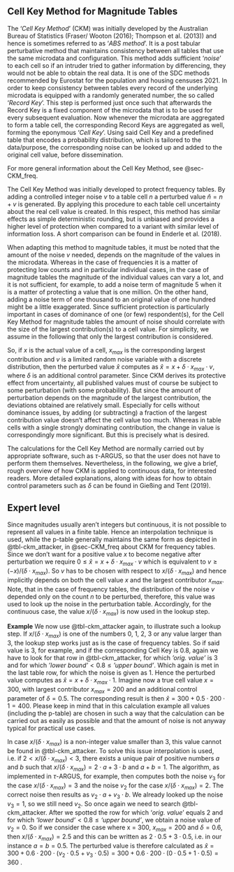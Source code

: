 
## Cell Key Method for Magnitude Tables {#sec-CKM_mag}

The '*Cell Key Method*' (CKM) was initially developed by the Australian Bureau of Statistics (Fraser/ Wooton (2016); Thompson et al. (2013)) and hence is sometimes referred to as '*ABS method*'. It is a post tabular perturbative method that maintains consistency between all tables that use the same microdata and configuration. This method adds sufficient '*noise*' to each cell so if an intruder tried to gather information by differencing, they would not be able to obtain the real data. It is one of the SDC methods recommended by Eurostat for the population and housing censuses 2021.
In order to keep consistency between tables every record of the underlying microdata is equipped with a randomly generated number, the so called '*Record Key*'. This step is performed just once such that afterwards the Record Key is a fixed component of the microdata that is to be used for every subsequent evaluation. Now whenever the microdata are aggregated to form a table cell, the corresponding Record Keys are aggregated as well, forming the eponymous '*Cell Key*'.
Using said Cell Key and a predefined table that encodes a probability distribution, which is tailored to the data/purpose, the corresponding noise can be looked up and added to the original cell value, before dissemination. 

For more general information about the Cell Key Method, see @sec-CKM_freq.

The Cell Key Method was initially developed to protect frequency tables. By adding a controlled integer noise $v$ to a table cell $n$ a perturbed value $\hat{n}=n+v$ is generated. By applying this procedure to each table cell uncertainty about the real cell value is created. In this respect, this method has similar effects as simple deterministic rounding, but is unbiased and provides a higher level of protection when compared to a variant with similar level of information loss. A short comparison can be found in Enderle et al. (2018).

When adapting this method to magnitude tables, it must be noted that the amount of the noise $v$  needed, depends on the magnitude of the values in the microdata. Whereas in the case of frequencies it is a matter of protecting low counts and in particular individual cases, in the case of magnitude tables the magnitude of the individual values can vary a lot, and it is not sufficient, for example, to add a noise term of magnitude 5 when it is a matter of protecting a value that is one million. On the other hand, adding a noise term of one thousand to an original value of one hundred might be a little exaggerated. Since sufficient protection is particularly important in cases of dominance of one (or few) respondent(s), for the Cell Key Method for magnitude tables the amount of noise should correlate with the size of the largest contribution(s) to a cell value. For simplicity, we assume in the following that only the largest contribution is considered.

So, if $x$ is the actual value of a cell, $x_{max}$ is the corresponding largest contribution and $v$ is a limited random noise variable with a discrete distribution, then the perturbed value $\hat{x}$ computes as $\hat{x}=x+\delta\cdot x_{max} \cdot v$, where $\delta$ is an additional control parameter. Since CKM derives its protective effect from uncertainty, all published values must of course be subject to some perturbation (with some probability). But since the amount of perturbation depends on the magnitude of the largest contribution, the deviations obtained are relatively small. Especially for cells without dominance issues, by adding (or subtracting) a fraction of the largest contribution value doesn’t affect the cell value too much. Whereas in table cells with a single strongly dominating contribution, the change in value is correspondingly more significant. But this is precisely what is desired.

The calculations for the Cell Key Method are normally carried out by appropriate software, such as $\tau$-ARGUS, so that the user does not have to perform them themselves. Nevertheless, in the following, we give a brief, rough overview of how CKM is applied to continuous data, for interested readers. More detailed explanations, along with ideas for how to obtain control parameters such as $\delta$ can be found in Gießing and Tent (2019). 

:::{.callout-warning collapse="true"}
## Expert level

Since magnitudes usually aren’t integers but continuous, it is not possible to represent all values in a finite table. Hence an interpolation technique is used, while the p-table generally maintains the same form as depicted in @tbl-ckm_attacker, in @sec-CKM_freq about CKM for frequency tables. Since we don’t want for a positive value $x$ to become negative after perturbation we require $0\leq\hat{x}=x+\delta\cdot x_{max} \cdot v$ which is equivalent to $v \geq (-x)/( \delta\cdot x_{max})$. So $v$ has to be chosen with respect to $x/( \delta\cdot x_{max})$ and hence implicitly depends on both the cell value $x$ and the largest contributor $x_{max}$. Note, that in the case of frequency tables, the distribution of the noise $v$ depended only on the count $n$ to be perturbed, therefore, this value was used to look up the noise in the perturbation table. Accordingly, for the continuous case, the value $x/( \delta\cdot x_{max})$  is now used in the lookup step.

:::{.callout-note appearance="simple"}
**Example** 
We now use @tbl-ckm_attacker again, to illustrate such a lookup step. If $x/( \delta\cdot x_{max})$  is one of the numbers 0, 1, 2, 3 or any value larger than 3, the lookup step works just as is the case of frequency tables. So if said value is 3, for example, and if the corresponding Cell Key is 0.8, again we have to look for that row in @tbl-ckm_attacker, for which $\textit{'orig. value'}$ is 3 and for which $\textit{'lower bound'} < 0.8 \leq \textit{'upper bound'}$. Which again is met in the last table row, for which the noise is given as 1. Hence the perturbed value computes as $\hat{x}=x+\delta\cdot x_{max} \cdot 1$. Imagine now a true cell value $x=300$, with largest contributor $x_{max}=200$ and an additional control parameter of $\delta=0.5$. The corresponding result is then $\hat{x}=300+0.5\cdot 200 \cdot 1 = 400$. Please keep in mind that in this calculation example all values (including the p-table) are chosen in such a way that the calculation can be carried out as easily as possible and that the amount of noise is not anyway typical for practical use cases.

In case $x/( \delta\cdot x_{max})$  is a non-integer value smaller than 3, this value cannot be found in  @tbl-ckm_attacker. To solve this issue interpolation is used, i.e. if $2 < x/( \delta\cdot x_{max}) < 3$, there exists  a unique pair of positive numbers $a$ and $b$ such that $x/( \delta\cdot x_{max}) = 2\cdot a + 3\cdot b$ and $a+b=1$. The algorithm, as implemented in $\tau$-ARGUS, for example, then computes both the noise $v_3$ for the case  $x/( \delta\cdot x_{max})=3$ and  the noise $v_2$ for the case  $x/( \delta\cdot x_{max})=2$. The correct noise then results as $v_2\cdot a +  v_3\cdot b$. We already looked up the noise $v_3=1$, so we still need $v_2$. So once again we need to search @tbl-ckm_attacker. After we spotted the row  for which '$\textit{orig. value}$' equals 2 and for which $\textit{`lower bound'} < 0.8 \leq \textit{`upper bound'}$, we obtain a noise value of $v_2=0$.
So if we consider the case where x = 300, $x_{max} = 200$ and $\delta = 0.6$, then $x/( \delta\cdot x_{max}) = 2.5$ and
this can be written as $2\cdot 0.5 + 3\cdot 0.5$, i.e. in our instance $a=b=0.5$. The perturbed value is therefore calculated as 
$\hat{x}=300+0.6\cdot 200 \cdot (v_2\cdot 0.5+v_3\cdot 0.5)=300+0.6\cdot 200 \cdot (0\cdot 0.5+1\cdot 0.5) = 360$ .

:::

:::